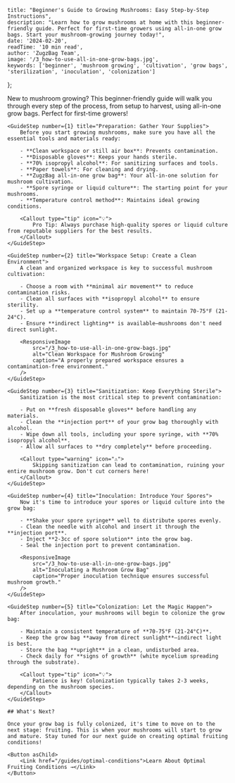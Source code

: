     title: "Beginner's Guide to Growing Mushrooms: Easy Step-by-Step Instructions",
    description: "Learn how to grow mushrooms at home with this beginner-friendly guide. Perfect for first-time growers using all-in-one grow bags. Start your mushroom-growing journey today!",
    date: '2024-02-20',
    readTime: '10 min read',
    author: 'ZugzBag Team',
    image: '/3_how-to-use-all-in-one-grow-bags.jpg',
    keywords: ['beginner', 'mushroom growing', 'cultivation', 'grow bags', 'sterilization', 'inoculation', 'colonization']
};

<GuideContent metadata={metadata} slug="beginners-guide-to-growing-mushrooms">
    <Callout type="info" icon="🍄">
        New to mushroom growing? This beginner-friendly guide will walk you through every step of the process, from setup to harvest, using all-in-one grow bags. Perfect for first-time growers!
    </Callout>

    <GuideStep number={1} title="Preparation: Gather Your Supplies">
        Before you start growing mushrooms, make sure you have all the essential tools and materials ready:

        - **Clean workspace or still air box**: Prevents contamination.
        - **Disposable gloves**: Keeps your hands sterile.
        - **70% isopropyl alcohol**: For sanitizing surfaces and tools.
        - **Paper towels**: For cleaning and drying.
        - **ZugzBag all-in-one grow bag**: Your all-in-one solution for mushroom cultivation.
        - **Spore syringe or liquid culture**: The starting point for your mushrooms.
        - **Temperature control method**: Maintains ideal growing conditions.

        <Callout type="tip" icon="💡">
            Pro Tip: Always purchase high-quality spores or liquid culture from reputable suppliers for the best results.
        </Callout>
    </GuideStep>

    <GuideStep number={2} title="Workspace Setup: Create a Clean Environment">
        A clean and organized workspace is key to successful mushroom cultivation:

        - Choose a room with **minimal air movement** to reduce contamination risks.
        - Clean all surfaces with **isopropyl alcohol** to ensure sterility.
        - Set up a **temperature control system** to maintain 70-75°F (21-24°C).
        - Ensure **indirect lighting** is available—mushrooms don't need direct sunlight.

        <ResponsiveImage 
            src="/3_how-to-use-all-in-one-grow-bags.jpg" 
            alt="Clean Workspace for Mushroom Growing" 
            caption="A properly prepared workspace ensures a contamination-free environment."
        />
    </GuideStep>

    <GuideStep number={3} title="Sanitization: Keep Everything Sterile">
        Sanitization is the most critical step to prevent contamination:

        - Put on **fresh disposable gloves** before handling any materials.
        - Clean the **injection port** of your grow bag thoroughly with alcohol.
        - Wipe down all tools, including your spore syringe, with **70% isopropyl alcohol**.
        - Allow all surfaces to **dry completely** before proceeding.

        <Callout type="warning" icon="⚠️">
            Skipping sanitization can lead to contamination, ruining your entire mushroom grow. Don't cut corners here!
        </Callout>
    </GuideStep>

    <GuideStep number={4} title="Inoculation: Introduce Your Spores">
        Now it's time to introduce your spores or liquid culture into the grow bag:

        - **Shake your spore syringe** well to distribute spores evenly.
        - Clean the needle with alcohol and insert it through the **injection port**.
        - Inject **2-3cc of spore solution** into the grow bag.
        - Seal the injection port to prevent contamination.

        <ResponsiveImage 
            src="/3_how-to-use-all-in-one-grow-bags.jpg" 
            alt="Inoculating a Mushroom Grow Bag" 
            caption="Proper inoculation technique ensures successful mushroom growth."
        />
    </GuideStep>

    <GuideStep number={5} title="Colonization: Let the Magic Happen">
        After inoculation, your mushrooms will begin to colonize the grow bag:

        - Maintain a consistent temperature of **70-75°F (21-24°C)**.
        - Keep the grow bag **away from direct sunlight**—indirect light is best.
        - Store the bag **upright** in a clean, undisturbed area.
        - Check daily for **signs of growth** (white mycelium spreading through the substrate).

        <Callout type="tip" icon="💡">
            Patience is key! Colonization typically takes 2-3 weeks, depending on the mushroom species.
        </Callout>
    </GuideStep>

    ## What's Next?

    Once your grow bag is fully colonized, it's time to move on to the next stage: fruiting. This is when your mushrooms will start to grow and mature. Stay tuned for our next guide on creating optimal fruiting conditions!

    <Button asChild>
        <Link href="/guides/optimal-conditions">Learn About Optimal Fruiting Conditions →</Link>
    </Button>
</GuideContent>